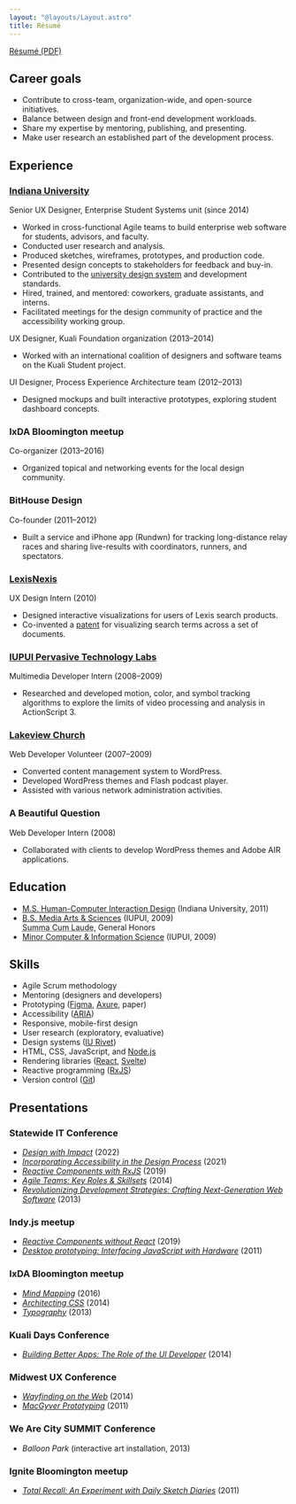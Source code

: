 ```yaml
---
layout: "@layouts/Layout.astro"
title: Résumé
---
```


[Résumé (PDF)](/basham-resume.pdf)

## Career goals
- Contribute to cross-team, organization-wide, and open-source initiatives.
- Balance between design and front-end development workloads.
- Share my expertise by mentoring, publishing, and presenting.
- Make user research an established part of the development process.

## Experience

### [Indiana University](https://uits.iu.edu/)

Senior UX Designer, Enterprise Student Systems unit (since 2014)

- Worked in cross-functional Agile teams to build enterprise web software for students, advisors, and faculty.
- Conducted user research and analysis.
- Produced sketches, wireframes, prototypes, and production code.
- Presented design concepts to stakeholders for feedback and buy-in.
- Contributed to the [university design system](https://rivet.iu.edu/) and development standards.
- Hired, trained, and mentored: coworkers, graduate assistants, and interns.
- Facilitated meetings for the design community of practice and the accessibility working group.

UX Designer, Kuali Foundation organization (2013–2014)

- Worked with an international coalition of designers and software teams on the Kuali Student project.

UI Designer, Process Experience Architecture team (2012–2013)

- Designed mockups and built interactive prototypes, exploring student dashboard concepts.

### IxDA Bloomington meetup

Co-organizer (2013–2016)

- Organized topical and networking events for the local design community.

### BitHouse Design

Co-founder (2011–2012)

- Built a service and iPhone app (Rundwn) for tracking long-distance relay races and sharing live-results with coordinators, runners, and spectators.

### [LexisNexis](https://www.lexisnexis.com/)

UX Design Intern (2010)

- Designed interactive visualizations for users of Lexis search products.
- Co-invented a [patent](https://www.google.com/patents/US8874569) for visualizing search terms across a set of documents.

### [IUPUI Pervasive Technology Labs](https://pti.iu.edu/)

Multimedia Developer Intern (2008–2009)

- Researched and developed motion, color, and symbol tracking algorithms to explore
the limits of video processing and analysis in ActionScript 3.

### [Lakeview Church](http://www.lakeviewchurch.org)

Web Developer Volunteer (2007–2009)

- Converted content management system to WordPress.
- Developed WordPress themes and Flash podcast player.
- Assisted with various network administration activities.

### A Beautiful Question

Web Developer Intern (2008)

- Collaborated with clients to develop WordPress themes and Adobe AIR applications.

## Education

- [M.S. Human-Computer Interaction Design](https://informatics.indiana.edu/programs/ms-hci.html) (Indiana University, 2011)
- [B.S. Media Arts & Sciences](https://soic.iupui.edu/undergraduate/degrees/media-arts/) (IUPUI, 2009)  
<abbr title="With Highest Honors">Summa Cum Laude</abbr>, General Honors
- [Minor Computer & Information Science](https://science.iupui.edu/cs/) (IUPUI, 2009)

## Skills

- Agile Scrum methodology
- Mentoring (designers and developers)
- Prototyping ([Figma](https://www.figma.com/), [Axure](https://www.axure.com/), paper)
- Accessibility ([ARIA](https://www.w3.org/TR/html-aria/))
- Responsive, mobile-first design
- User research (exploratory, evaluative)
- Design systems ([IU Rivet](https://rivet.uits.iu.edu/))
- HTML, CSS, JavaScript, and [Node.js](https://nodejs.org/)
- Rendering libraries ([React](https://facebook.github.io/react/), [Svelte](https://svelte.dev/))
- Reactive programming ([RxJS](https://github.com/ReactiveX/rxjs))
- Version control ([Git](https://git-scm.com/))

## Presentations

### Statewide IT Conference

- [*Design with Impact*](https://github.com/basham/swit-workshop-impact) (2022)
- [*Incorporating Accessibility in the Design Process*](https://github.com/basham/swit-workshop-a11y) (2021)
- [*Reactive Components with RxJS*](https://github.com/basham/swit-workshop-rxjs) (2019)
- [*Agile Teams: Key Roles & Skillsets*](https://speakerdeck.com/basham/agile-teams-key-roles-and-skillsets) (2014)
- [*Revolutionizing Development Strategies: Crafting Next-Generation Web Software*](https://speakerdeck.com/basham/revolutionizing-development-strategies) (2013)

### Indy.js meetup

- [*Reactive Components without React*](https://github.com/basham/indyjs-talk-2019-03-20) (2019)
- [*Desktop prototyping: Interfacing JavaScript with Hardware*](https://www.meetup.com/indyjs/events/18977211/) (2011)

### IxDA Bloomington meetup

- [*Mind Mapping*](https://bash.am/talks/mind-mapping-workshop/) (2016)
- [*Architecting CSS*](https://bash.am/talks/architecting-css/) (2014)
- [*Typography*](https://bash.am/talks/typography/) (2013)

### Kuali Days Conference

- [*Building Better Apps: The Role of the UI Developer*](https://bash.am/talks/the-role-of-the-ui-developer/) (2014)

### Midwest UX Conference

- [*Wayfinding on the Web*](https://bash.am/talks/wayfinding-on-the-web/) (2014)
- [*MacGyver Prototyping*](https://speakerdeck.com/basham/macgyver-prototyping-workshop) (2011)

### We Are City SUMMIT Conference
- *Balloon Park* (interactive art installation, 2013)

### Ignite Bloomington meetup
- [*Total Recall: An Experiment with Daily Sketch Diaries*](https://speakerdeck.com/basham/total-recall-an-experiment-with-daily-sketch-diaries) (2011)
